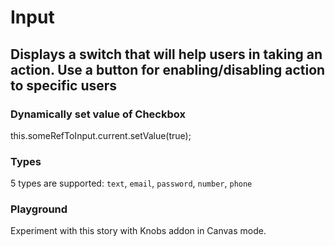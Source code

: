 

<Meta title="Input" component={SCInput} />

# Input

## Displays a switch that will help users in taking an action. Use a button for enabling/disabling action to specific users

<Preview withToolbar>
    <Story name="Basic">
        <SCInput
            label="Shadow Chef"
            id="helloWorld"
            name="helloName"
            type="password"
            inputClass="border-b"
        />
    </Story>
</Preview>

### Dynamically set value of Checkbox
<div className="p-4 bg-primary-dark text-grey text-sm rounded">this.someRefToInput.current.setValue(true);</div>

<Props of={SCInput} />

### Types

5 types are supported: `text`, `email`, `password`, `number`, `phone`

<Preview withToolbar>
    <Story name="Types">
        <div>
            <SCInput label="Text" type="text" inputClass="border" value="text" className="mb-4" />
            <SCInput label="Email" type="email" inputClass="border" value="testuser@email.com" className="mb-4" />
            <SCInput label="Password" type="password" inputClass="border" value="ThisIsPassword" className="mb-4" />
            <SCInput label="Number" type="number" inputClass="border" value="123" className="mb-4" />
            <SCInput label="Phone" type="phone" inputClass="border" value="01700000000" className="mb-4" />
        </div>
    </Story>
</Preview>

### Playground

Experiment with this story with Knobs addon in Canvas mode.

<Story name="Playground" decorators={[withKnobs]}>
    <SCInput
        value={text('value', 'My value')}
        label={text('label', 'Input Custom Label')}
        placeholder={text('placeholder', 'This is an input placeholder')}
        hint={text('hint', 'This is our hint')}
        helpText={text('helpText', 'This is our help text')}
        type="{radios('type', {text: 'Text', 'email': 'Email', password: 'Password', number: 'Number', phone: 'Phone'}), 'text'}"
        inputClass={text('inputClass', 'border')}
        readOnly={boolean('readOnly', false)}
        hasError={boolean('hasError', false)}
    />
</Story>
